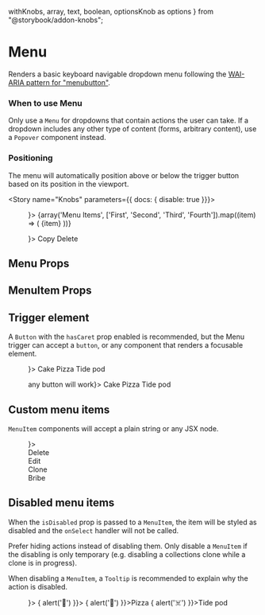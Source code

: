   withKnobs,
  array,
  text,
  boolean,
  optionsKnob as options
} from "@storybook/addon-knobs";







<Meta title="Components/Popovers/Menu" component={Menu} decorators={[withKnobs]} />

# Menu

<ImportPath component={Menu} section="popovers" />
<ImportPath component={MenuItem} section="popovers" />

Renders a basic keyboard navigable dropdown menu following the [WAI-ARIA pattern for "menubutton"](https://www.w3.org/TR/wai-aria-practices-1.1/#menubutton).

### When to use Menu
Only use a `Menu` for dropdowns that contain actions the user can take. If a dropdown includes any other type of content (forms, arbitrary content), use a `Popover` component instead.

### Positioning
The menu will automatically position above or below the trigger button based on its position in the viewport.

<Story name="Knobs" parameters={{ docs: { disable: true }}}>
  <div style={{ padding: '2rem' }}>
    <Menu
      trigger={<Button label={text('label', 'Menu trigger')} hasCaret />}>
      {array('Menu Items', ['First', 'Second', 'Third', 'Fourth']).map((item) => (
        <MenuItem onSelect={action(`clicked ${item}`)}>{item}</MenuItem>
      ))}
    </Menu>
  </div>
</Story>

<Preview isExpanded>
  <Menu trigger={<Button label="Menu trigger" hasCaret />}>
    <MenuItem onSelect={action('copy')}>
      Copy
    </MenuItem>
    <MenuItem onSelect={action('delete')}>
      Delete
    </MenuItem>
  </Menu>
</Preview>

## Menu Props

<Props of={Menu} />

## MenuItem Props

<Props of={MenuItem} />

## Trigger element

A `Button` with the `hasCaret` prop enabled is recommended, but the Menu trigger can accept a `button`, or any component that renders a focusable element.

<Preview>
  <Story name="Trigger element">
    <Flex>
      <FlexItem>
        <Menu
          trigger={<Button theme="outlined" label="Recommended trigger" hasCaret />}>
            <MenuItem onSelect={action('🍰')}>Cake</MenuItem>
            <MenuItem onSelect={action('🍕')}>Pizza</MenuItem>
            <MenuItem onSelect={action('☠️')}>Tide pod</MenuItem>
        </Menu>
      </FlexItem>
      <FlexItem>
        <Menu
          trigger={<button>any button will work</button>}>
            <MenuItem onSelect={action('🍰')}>Cake</MenuItem>
            <MenuItem onSelect={action('🍕')}>Pizza</MenuItem>
            <MenuItem onSelect={action('☠️')}>Tide pod</MenuItem>
        </Menu>
      </FlexItem>
    </Flex>
  </Story>
</Preview>

## Custom menu items

`MenuItem` components will accept a plain string or any JSX node.

<Preview>
  <Story name="Custom items">
    <Menu
      trigger={<Button hasCaret label="actions" theme="outlined" />}>
        <MenuItem onSelect={action('Delete')}>
          <div className="color--primary">
            <Flex align="center">
              <FlexItem shrink><TrashIcon /></FlexItem>
              <FlexItem>Delete</FlexItem>
            </Flex>
          </div>
        </MenuItem>
        <MenuItem onSelect={action('Edit')}>
          <div className="color--primary">
            <Flex align="center">
              <FlexItem shrink><EditIcon /></FlexItem>
              <FlexItem>Edit</FlexItem>
            </Flex>
          </div>
        </MenuItem>
        <MenuItem onSelect={action('Clone')}>
          <div className="color--primary">
            <Flex align="center">
              <FlexItem shrink><CloneIcon /></FlexItem>
              <FlexItem>Clone</FlexItem>
            </Flex>
          </div>
        </MenuItem>
        <MenuItem onSelect={action('Bribe')}>
          <div className="color--primary">
            <Flex align="center">
              <FlexItem shrink><FundingIcon /></FlexItem>
              <FlexItem>Bribe</FlexItem>
            </Flex>
          </div>
        </MenuItem>
    </Menu>
  </Story>
</Preview>

## Disabled menu items

When the `isDisabled` prop is passed to a `MenuItem`, the item will be styled as disabled
and the `onSelect` handler will not be called.

Prefer hiding actions instead of disabling them. Only disable a `MenuItem` if the
disabling is only temporary (e.g. disabling a collections clone while a clone is in
progress).

When disabling a `MenuItem`, a `Tooltip` is recommended to explain why the action is disabled.

<Preview>
  <Story name="Disabled items">
    <Menu
      trigger={<Button theme="outlined" label="Menu with disabled item" hasCaret />}>
        <MenuItem isDisabled onSelect={() => { alert('🍰') }}>
          <Tooltip
            trigger="Cake"
            message="Not your birthday"
          />
        </MenuItem>
        <MenuItem onSelect={() => { alert('🍕') }}>Pizza</MenuItem>
        <MenuItem onSelect={() => { alert('☠️') }}>Tide pod</MenuItem>
    </Menu>
  </Story>
</Preview>

